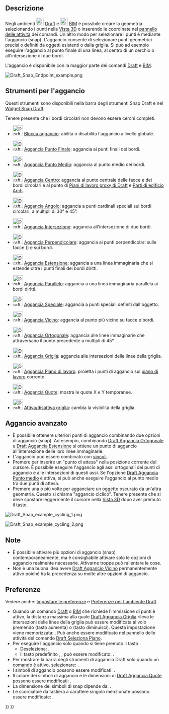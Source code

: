 <languages/>

{{Docnav/it
|[[Draft_snap_widget/it|Dispositivo aggancio]]
|[[Draft_Constrain/it|Vincolare]]
|[[Draft_Workbench/it|Draft]]
|IconL=
|IconR=
|IconC=Workbench_Draft.svg
}}

{{TOCright}}

<span id="Description"></span>
== Descrizione ==

Negli ambienti [[Image:Workbench_Draft.svg|24px]] [[Draft_Workbench/it|Draft]] e [[Image:Workbench_BIM.svg|24px]] [[BIM_Workbench/it|BIM]] è possibile creare la geometria selezionando i punti nella [[3D_view/it|Vista 3D]] o inserendo le coordinate nel [[Task_panel/it|pannello delle attività]] dei comandi. Un altro modo per selezionare i punti è mediante l'aggancio (snap). L'aggancio consente di selezionare punti geometrici precisi o definiti da oggetti esistenti o dalla griglia. Si può ad esempio eseguire l'aggancio al punto finale di una linea, al centro di un cerchio o all'intersezione di due bordi.

L'aggancio è disponibile con la maggior parte dei comandi [[Draft_Workbench/it|Draft]] e [[BIM_Workbench/it|BIM]].

[[Image:Draft_Snap_Endpoint_example.png]]
{{Caption|Aggancio al punto finale di un bordo}}

<span id="Snap_tools"></span>
== Strumenti per l'aggancio ==

Questi strumenti sono disponibili nella barra degli strumenti Snap Draft e nel [[Draft_snap_widget/it|Widget Snap Draft]].

Tenere presente che i bordi circolari non devono essere cerchi completi.

* [[Image:Draft_Snap_Lock.svg|32px]] [[Draft_Snap_Lock/it|Blocca aggancio]]: abilita o disabilita l'aggancio a livello globale.

* [[Image:Draft_Snap_Endpoint.svg|32px]] [[Draft_Snap_Endpoint/it|Aggancia Punto Finale]]: aggancia ai punti finali dei bordi.

* [[Image:Draft_Snap_Midpoint.svg|32px]] [[Draft_Snap_Midpoint/it|Aggancia Punto Medio]]: aggancia al punto medio dei bordi.

* [[Image:Draft_Snap_Center.svg|32px]] [[Draft_Snap_Center/it|Aggancia Centro]]: aggancia al punto centrale delle facce e dei bordi circolari e al punto {{PropertyData|Placement}} di [[Draft_WorkingPlaneProxy/it|Piani di lavoro proxy di Draft]] e [[Arch_BuildingPart/it|Parti di edificio Arch]].

* [[Image:Draft_Snap_Angle.svg|32px]] [[Draft_Snap_Angle/it|Aggancia Angolo]]: aggancia a punti cardinali speciali sui bordi circolari, a multipli di 30° e 45°.

* [[Image:Draft_Snap_Intersection.svg|32px]] [[Draft_Snap_Intersection/it|Aggancia Intersezione]]: aggancia all'intersezione di due bordi.

* [[Image:Draft_Snap_Perpendicular.svg|32px]] [[Draft_Snap_Perpendicular/it|Aggancia Perpendicolare]]: aggancia ai punti perpendicolari sulle facce ({{Version/it|0.21}}) e sui bordi.

* [[Image:Draft_Snap_Extension.svg|32px]] [[Draft_Snap_Extension/it|Aggancia Estensione]]: aggancia a una linea immaginaria che si estende oltre i punti finali dei bordi diritti.

* [[Image:Draft_Snap_Parallel.svg|32px]] [[Draft_Snap_Parallel/it|Aggancia Parallelo]]: aggancia a una linea immaginaria parallela ai bordi diritti.

* [[Image:Draft_Snap_Special.svg|32px]] [[Draft_Snap_Special/it|Aggancia Speciale]]: aggancia a punti speciali definiti dall'oggetto.

* [[Image:Draft_Snap_Near.svg|32px]] [[Draft_Snap_Near/it|Aggancia Vicino]]: aggancia al punto più vicino su facce e bordi.

* [[Image:Draft_Snap_Ortho.svg|32px]] [[Draft_Snap_Ortho/it|Aggancia Ortogonale]]: aggancia alle linee immaginarie che attraversano il punto precedente a multipli di 45°.

* [[Image:Draft_Snap_Grid.svg|32px]] [[Draft_Snap_Grid/it|Aggancia Griglia]]: aggancia alle intersezioni delle linee della griglia.

* [[Image:Draft_Snap_WorkingPlane.svg|32px]] [[Draft_Snap_WorkingPlane/it|Aggancia Piano di lavoro]]: proietta i punti di aggancio sul [[Draft_SelectPlane/it|piano di lavoro]] corrente.

* [[Image:Draft_Snap_Dimensions.svg|32px]] [[Draft_Snap_Dimensions/it|Aggancia Quote]]: mostra le quote X e Y temporanee.

* [[Image:Draft_ToggleGrid.svg|32px]] [[Draft_ToggleGrid/it|Attiva/disattiva griglia]]: cambia la visibilità della griglia.

<span id="Advanced_snapping"></span>
== Aggancio avanzato ==

* È possibile ottenere ulteriori punti di aggancio combinando due opzioni di aggancio (snap). Ad esempio, combinando [[Draft_Snap_Ortho/it|Draft Aggancia Ortogonale]] e [[Draft_Snap_Extension/it|Draft Aggancia Estensione]] si ottiene un punto di aggancio all'intersezione delle loro linee immaginarie.
* L'aggancio può essere combinato con [[Draft_Constrain/it|vincoli]].
* Premere {{KEY|Q}} per inserire un "punto di attesa" nella posizione corrente del cursore. È possibile eseguire l'aggancio agli assi ortogonali dei punti di aggancio e alle intersezioni di questi assi. Se l'opzione [[Draft_Snap_Midpoint/it|Draft Aggancia Punto medio]] è attiva, si può anche eseguire l'aggancio al punto medio tra due punti di attesa.
* Premere {{KEY|`}} una o più volte per agganciare un oggetto oscurato da un'altra geometria. Questo si chiama "aggancio ciclico". Tenere presente che si deve spostare leggermente il cursore nella [[3D_view/it|Vista 3D]] dopo aver premuto il tasto.

[[Image:Draft_Snap_example_cycling_1.png]]
{{Caption|Ciclo di aggancio 1: il rettangolo rosso è stato creato per primo quindi ha priorità di aggancio. Senza il ciclo di aggancio non è possibile eseguire l'aggancio al rettangolo verde dove è sovrapposto al rettangolo rosso.}}

[[Image:Draft_Snap_example_cycling_2.png]]
{{Caption|Ciclo di aggancio 2: dopo aver utilizzato una volta il tasto del ciclo di aggancio il rettangolo verde riceve la priorità di aggancio. Ora è possibile eseguire l'aggancio al punto medio del bordo verde sovrapposto.}}

<span id="Notes"></span>
== Note ==

* È possibile attivare più opzioni di aggancio (snap) contemporaneamente, ma è consigliabile attivare solo le opzioni di aggancio realmente necessarie. Attivarne troppe può rallentare le cose.
* Non è una buona idea avere [[Draft_Snap_Near/it|Draft Aggancio Vicino]] permanentemente attivo poiché ha la precedenza su molte altre opzioni di aggancio.

<span id="Preferences"></span>
== Preferenze ==

Vedere anche: [[Preferences_Editor/it|Impostare le preferenze]] e [[Draft_Preferences/it|Preferenze per l'ambiente Draft]].

* Quando un comando [[Draft_Workbench/it|Draft]] o [[BIM_Workbench/it|BIM]] che richiede l'immissione di punti è attivo, la distanza massima alla quale [[Draft_Snap_Grid/it|Draft Aggancia Griglia]] rileva le intersezioni delle linee della griglia può essere modificata al volo premendo {{KEY|P}} (tasto aumenta) o {{KEY|M}} (tasto diminuisci). Questa impostazione viene memorizzata: {{MenuCommand|Strumenti → Modifica parametri... → BaseApp → Preferenze → Mod → Draft → snapRange}}. Può anche essere modificato nel pannello delle attività del comando [[Draft_SelectPlane/it|Draft Seleziona Piano]].
* Per eseguire l'aggancio solo quando si tiene premuto il tasto {{MenuCommand|Modificatore aggancio}}:
** Deseleziona: {{MenuCommand|Modifica → Preferenze... → Draft → Griglia e aggancio  → Aggancia sempre}}.
** Il tasto predefinito {{MenuCommand|Modificatore aggancio}}, {{KEY|Ctrl}}, può essere modificato: {{MenuCommand|Modifica → Preferenze... → Draft → Griglia e aggancio → Modificatore aggancio}}.
* Per mostrare la barra degli strumenti di aggancio Draft solo quando un comando è attivo, selezionare: {{MenuCommand|Modifica → Preferenze... → Draft → Interfaccia → Mostra solo la barra degli strumenti di aggancio Draft durante i comandi}}. {{Version/it|1.0}}
* I simboli di aggancio possono essere modificati: {{MenuCommand|Modifica → Preferenze... → Draft → Griglia e aggancio → Stile simbolo di aggancio}}.
* Il colore dei simboli di aggancio e le dimensioni di [[Draft_Snap_Dimensions/it|Draft Aggancia Quote]] possono essere modificati: {{MenuCommand|Modifica → Preferenze... → Draft → Griglia e aggancio → Colore simbolo di aggancio}}.
* La dimensione dei simboli di snap dipende da: {{MenuCommand|Modifica → Preferenze... → Visualizzazione → Vista 3D → Dimensione marcatore}}. {{Version/it|1.0}}
* Le scorciatoie da tastiera a carattere singolo menzionate possono essere modificate: {{MenuCommand|Modifica → Preferenze... → Draft → Interfaccia → Scorciatoie comando}}.


{{Docnav/it
|[[Draft_snap_widget/it|Dispositivo aggancio]]
|[[Draft_Constrain/it|Vincolare]]
|[[Draft_Workbench/it|Draft]]
|IconL=
|IconR=
|IconC=Workbench_Draft.svg
}}

{{Draft Tools navi{{#translation:}}}}
{{Userdocnavi{{#translation:}}}}